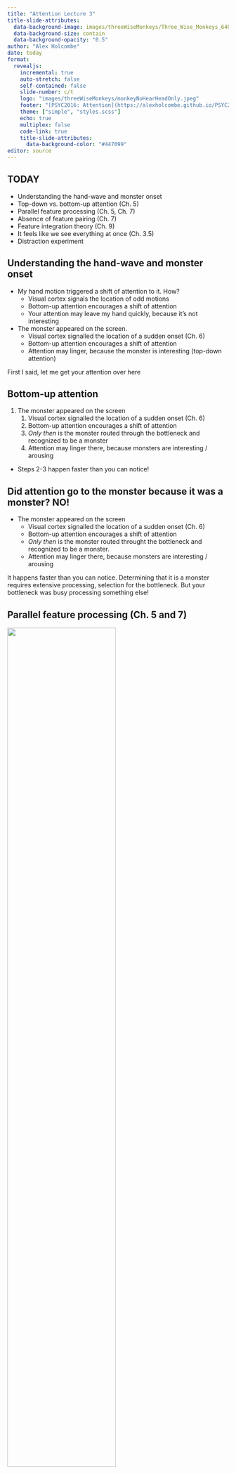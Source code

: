 ```yaml
---
title: "Attention Lecture 3"
title-slide-attributes:
  data-background-image: images/threeWiseMonkeys/Three_Wise_Monkeys_640px.jpeg
  data-background-size: contain
  data-background-opacity: "0.5"
author: "Alex Holcombe"
date: today
format: 
  revealjs:
    incremental: true
    auto-stretch: false
    self-contained: false
    slide-number: c/t
    logo: "images/threeWiseMonkeys/monkeyNoHearHeadOnly.jpeg"
    footer: "[PSYC2016: Attention](https://alexholcombe.github.io/PSYC2016lectures)"
    theme: ["simple", "styles.scss"]
    echo: true
    multiplex: false
    code-link: true
    title-slide-attributes:
      data-background-color: "#447099"
editor: source
---
```


<!--sometimes have to turn multiplex false to load speaker notes -->


## TODAY {background-image="images/threeWiseMonkeys/Three_Wise_Monkeys_640px.jpeg" background-opacity=".06"}

::: {.nonincremental}
-   Understanding the hand-wave and monster onset
-   Top-down vs. bottom-up attention (Ch. 5)
-   Parallel feature processing (Ch. 5, Ch. 7)
-   Absence of feature pairing (Ch. 7)
-   Feature integration theory (Ch. 9)
-   It feels like we see everything at once (Ch. 3.5)
-   Distraction experiment
:::

## Understanding the hand-wave and monster onset  {.smaller background-image="images/monster.png" background-opacity="0.2"}

-   My hand motion triggered a shift of attention to it. How?
    -   Visual cortex signals the location of odd motions
    -   Bottom-up attention encourages a shift of attention
    -   Your attention may leave my hand quickly, because it's not interesting
-   The monster appeared on the screen. 
    -   Visual cortex signalled the location of a sudden onset (Ch. 6)
    -   Bottom-up attention encourages a shift of attention
    -   Attention may linger, because the monster is interesting (top-down attention)
    
::: notes
First I said, let me get your attention over here

:::

## Bottom-up attention {.smaller background-image="images/monster.png" background-opacity="0.1"}

1) The monster appeared on the screen
    1) Visual cortex signalled the location of a sudden onset (Ch. 6)
    1) Bottom-up attention encourages a shift of attention
    1) *Only then* is the monster routed through the bottleneck and recognized to be a monster
    1) Attention may linger there, because monsters are interesting / arousing

-   Steps 2-3 happen faster than you can notice!

## Did attention go to the monster because it was a monster? NO! {.smaller background-image="images/monster.png" background-opacity="0.1"}

::: {.nonincremental}
-   The monster appeared on the screen
    -   Visual cortex signalled the location of a sudden onset (Ch. 6)
    -   Bottom-up attention encourages a shift of attention
    -   *Only then* is the monster routed throught the bottleneck and recognized to be a monster.
    -   Attention may linger there, because monsters are interesting / arousing
:::

::: notes
It happens faster than you can notice.
Determining that it is a monster requires extensive processing, selection for the bottleneck. But your bottleneck was busy processing something else! 
:::

## Parallel feature processing (Ch. 5 and 7)

![](images/bluePopoutFromBookParallelSearchSection.png){width=70%}

## Parallel feature processing {.smaller background-image="images/bluePopoutFromBookParallelSearchSection.png" background-opacity="0.15" background-size="contain"}

-   Visual cortex detects color difference
    -   Processes whole visual field simultaneously
    -   Oddball color signal propagates (salience)
    -   Drives bottom-up attention


## Parallel feature processing  {.smaller background-image="images/bluePopoutFromBookParallelSearchSection.png" background-opacity="0.05" background-size="contain"}

![](images/salienceFromFIT.png){width="50%" .absolute bottom=30 left=0}

<!-- -   Within a feature dimension, *salience* computation is massively parallel
    -   "parallel" = simultaneously at many locations in the visual field
    -   e.g. detecting a unique color
-->

## Features {background-image="images/bluePopoutFromBookParallelSearchSection.png" background-opacity="0.02"}

-   Feature *dimension*s include color, motion, orientation
    -   Feature *values*: red, blue for color
    -   Feature *values*: leftward, downward for motion

![](images/salienceFromFIT.png){width="50%" .absolute bottom=20 left=0}


## Parallel processing 

<BR>Odd feature values are salient


![](images/parallelUniqueColorAndGraph.png){.absolute bottom=0}

<!-- Make odd color displays fill the whole screen, otherwise my joke of "Have you found it yet?" doesn't work -->

## Feature processing

-   *Within* a feature dimension, salience computation is massively parallel
-   Identifying feature *combinations* is *slow*.

## Identifying feature combinations is slow {background-image="images/colorMotionBindingSlow.gif" background-size="contain"}

[Chapter 8](https://psyc2016.whatanimalssee.com/bindingTime.html)

## Identifying feature combinations is slow {.smaller}

<BR>
Possibly doesn't occur unless selective attention routes the features through the bottleneck.

![](images/bottleneck.png){height="50%"}

## From lecture 2, Didn't understand: {background-image="images/300px-Ventral-dorsal_streams.png" background-opacity="0.2" background-size="contain"}
<BR>

> The different brain regions responsible for object and feature selection

What you need to know:

-   dorsal = parietal = where = location processing
-   ventral = temporal = what = object recognition

## Feature integration theory of Treisman {.smaller}

![](images/featureIntegrationTheorySchematic.png){width=70%}

::: {.nonincremental}
-   *Within* a feature dimension, salience computation is massively parallel
-   Identifying feature combinations is slow.
:::

::: notes :::
These two points explain many characteristics of visual search
:::

## Odd *pair* of features: *serial* processing

<BR><BR>
Get ready to look for the odd pair of features!



::: notes :::
Get ready to look for the odd pair of features
:::

##

![](images/serialUniqueConjunction.png){.r-stretch}

## Odd feature pair: *serial* processing

![](images/serialUniqueConjunctionAndGraph.png)

## Feature integration theory of Treisman

![](images/featureIntegrationTheorySchematic.png){.r-stretch}

## {background-image="images/hardQuiz.jpg" background-opacity="0.8"}

::: notes :::
See question in
quizQuestionsDuringLecture.rtf
:::

## {background-image="images/hardQuiz.jpg" background-opacity="0.2"}

<!--2023 According to Treisman's Feature Integration Theory, when search is serial, what is also true?

A. It usually involves search for a single feature (such as "blue")

B. The person has been distracted by a unique item

C. Motion is one of the features involved

D. Focused attention has to visit each location-->

::: notes :::

:::

## Two letters > processing capacity

![](images/HolcombeGoodbourn/GoodbournHolcombeStimSchematic.png){.r-stretch}

## Two letters > processing capacity

<BR><BR>
![](images/HolcombeGoodbourn/GoodbournHolcombeSingleVersusDouble.png){width="30%"}

::: notes
Bottleneck - for letter identification
:::

## Feels like we see everything at once

-   "phenomenal content overflows cognitive access." - [Ned Block](https://royalsocietypublishing.org/doi/10.1098/rstb.2017.0353)
    -   "phenomenal" consciousness
-   Chapter 3.5

<!---   access consciousness 
-   ![](images/Alais.jpg){width=40%} -->

::: notes ::: 
Added to end of bottleneck chapter
it *doesn't* feel like we can only process one thing at a time. As I write these words, for example, I seem to be experiencing the whole visual field simultaneously. It doesn't feel like I can only experience one object at a time. Yet when we carefully test people on what they can report about multiple objects, if we don't give them time to move their attention around, the results suggest much processing is limited to only a few objects.
:::

## Feels like we see everything at once

↑ How can we reconcile this with the bottleneck?

<BR>

1)   Attention shifts so quickly we don't notice it
      -   The refrigerator light illusion.
1)   Something's missing from our theories?

::: notes ::: 

Added to end of bottleneck chapter

it *doesn't* feel like we can only process one thing at a time. As I write these words, for example, I seem to be experiencing the whole visual field simultaneously. It doesn't feel like I can only experience one object at a time. Yet when we carefully test people on what they can report about multiple objects, if we don't give them time to move their attention around, the results suggest much processing is limited to only a few objects.

The discrepancy between what people think they experience and what information they can report is sometimes referred to as the puzzle of phenomenal experience. The simultaneous experience of the entire visual field is labelled "phenomenal consciousness" and the more limited ability to report information about the contents of visual experience has been labelled "access consciousness" 

Researchers can't yet fully explain the difference between phenomenal consciousness and access consciousness. However, they have discovered various visual processes that are *not* very capacity-limited, which can help account for some aspects of phenomenal consciousness. In the following chapters, we will go through some of these processes.
:::

## <!--Something's missing-->

Wolfe et al. ([2011](https://www.sciencedirect.com/science/article/pii/S1364661310002536)):

> there is a ‘selective’ path in which candidate objects must be individually selected for recognition and a **‘nonselective’** path in which information can be extracted from global and/or statistical information.

-   ![](images/NonselectivePathwayWolfeEtAl2011.png){width="45%"}


## "What most often distracts you during a lecture?" {background-image="images/notificationDetoxPhoneOnly.png" background-opacity=0.3}

![](images/responses/WhatMostOftenDistractsYouDuringLecture2024.png){.r-stretch}

## "What most often distracts you during a lecture?" 

![](images/responses/WhatMostOftenDistractsYouDuringLecture2024.png)

-   Let's see what happens when we eliminate the top 2!

<!--Talk about classification into categories, from distraction lecture-->
 
## Distraction experiment {background-image="images/usingTheStopwatch.jpeg" background-opacity=0.3 background-size="200px"}
<BR>

-   Put your phone on airplane mode.
-   Turn off notifications on your computer.
-   Start the phone stopwatch (typically on Android phones, in Clock).
-   Press "lap" every time you can't help yourself and you check social media, think about something other than what you're reading, or otherwise get off task.

::: notes :::
You should be reading the mini-text anyway, so why not let it do double duty as a self-insight exercise.
::: 

## Let's spend X minutes silently reading Chapter 7

<BR>
Press 'lap' every time you get distracted.

::: notes
Then we'll answer some questions to enter our data, and about Chapter 7

I know not everyone is going to do the exercise but please don't interfere with other people.
Start the stopwatch "NOW"
:::


## Distraction experiment results {background-image="images/surveyEndOfLecture.png" background-opacity="0.5"}

<BR>

-   How many times did you press 'lap'?


::: notes :::
Menti: DistractionExperiment and End of lecture survey - didn't understand; main point, other comments
:::

## 

![](images/surveyEndOfLecture.png)

## 

[globalShape.html](globalShape.html)

::: notes :::
After going through all this and the shape slides, I still had a minute left.
:::

<!--There's a tension between simultaneous selection found by Goodbourn & Holcombe and that it takes time. So it seems the selection doesn't take much time, but rather a subsequent identification process, as hypothesized by Nishida -->





